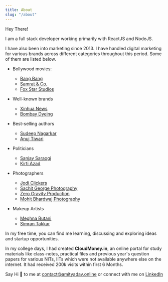 ```yaml
---
title: About
slug: "/about"
---
```


Hey There!

I am a full stack developer working primarily with ReactJS and NodeJS.
<!-- Some websites I have contributed to:
- [MIIC: Technology Business Incubator (TBI) sponsored by DST-GOI](http://miic.mnit.ac.in/)
- Entrepreneurship Development Cell, MNIT Jaipur -->

I have also been into marketing since 2013. I have handled digital marketing for various brands across different categories throughout this period. Some of them are listed below.

- Bollywood movies:
  - [Bang Bang](https://en.wikipedia.org/wiki/Bang_Bang!)
  - [Samrat & Co.](https://www.facebook.com/SamratAndCo/)
  - [Fox Star Studios](https://www.facebook.com/foxstarhindi/)

- Well-known brands
  - [Xinhua News](https://www.facebook.com/xinhuahindinews/)
  - [Bombay Dyeing](https://www.facebook.com/BombayDyeing/)

- Best-selling authors
  - [Sudeep Nagarkar](https://www.facebook.com/sudeepnagarkar/)
  - [Anuj Tiwari](https://www.facebook.com/anujtiwari.official)

- Politicians
  - [Sanjay Saraogi](https://www.facebook.com/SanjaySaraogi.Official)
  - [Kirti Azad](https://www.facebook.com/AzaadKirti/)

- Photographers
  - [Jodi Clickers](https://www.facebook.com/JodiClickers/)
  - [Sachit George Photography](https://www.instagram.com/sunchit_george_photography/)
  - [Zero Gravity Production](https://www.facebook.com/zerogravitystudios)
  - [Mohit Bhardwaj Photography](https://www.instagram.com/red_veds/)

- Makeup Artists
  - [Meghna Butani](https://www.instagram.com/meghnabutanihairandmakeup/)
  - [Simran Takkar](https://www.instagram.com/simran.takkar/)

In my free time, you can find me learning, discussing and exploring ideas and startup opportunities.

In my college days, I had created __CloudMoney.in__, an online portal for study materials like class-notes, practical files and previous year's question papers for various NITs, IITs which were not available anywhere else on the internet.
It had received 200k visits within first 6 Months.

Say Hi 👋 to me at [contact@amityadav.online](mailto:contact@amityadav.online) or connect with me on [LinkedIn](https://www.linkedin.com/in/amitrajofficial/)